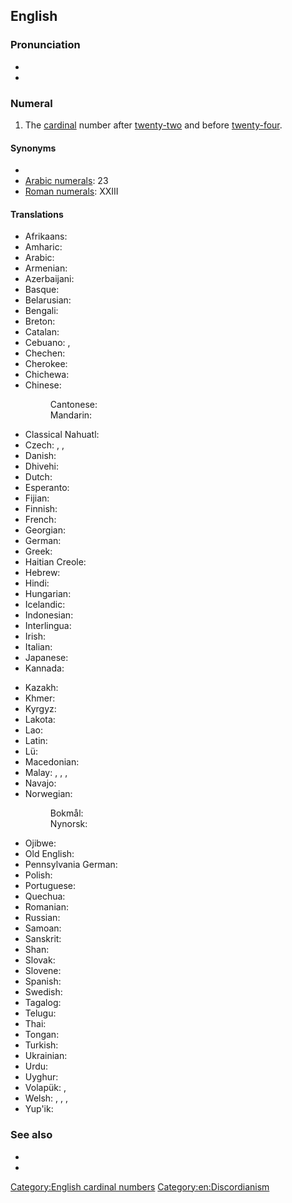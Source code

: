 ==English==
{{number box|en|23}}

===Pronunciation===
* {{IPA|en|/ˈtwɛntiˈθɹiː/}}
* {{audio|en|en-us-twenty-three.ogg|Audio (US)}}

===Numeral===
{{head|en|numeral}}

# The [[cardinal]] number after [[twenty-two]] and before [[twenty-four]].

====Synonyms====
* {{l|en|three and twenty}}
* [[w:Arabic numerals|Arabic numerals]]: 23
* [[w:Roman numerals|Roman numerals]]: XXIII

====Translations====
{{trans-top|twenty-three}}
* Afrikaans: {{t+|af|drie-en-twintig}}
* Amharic: {{t|am|ሃያ ሶስት}}
* Arabic: {{t|ar|ثَلَاثَة وَعِشْرُون|tr=ṯalāṯa wa-ʿišrūn}}
* Armenian: {{t+|hy|քսաներեք}}
* Azerbaijani: {{t+|az|iyirmi üç}}
* Basque: {{t+|eu|hogeita hiru}}
* Belarusian: {{t|be|два́ццаць тры}}
* Bengali: {{t|bn|তেইশ}}
* Breton: {{t|br|tri-warn-ugent}}
* Catalan: {{t+|ca|vint-i-tres}}
* Cebuano: {{t|ceb|kawhaa`g tulo}}, {{t|ceb|baynete tres}}
* Chechen: {{t|ce|ткъе кхоъ}}
* Cherokee: {{t|chr|ᏔᎵᏍᎪ ᏦᎢ}}
* Chichewa: {{t|ny|makumi awiri n'zitatu}}
* Chinese:
*: Cantonese: {{t|yue|二十三|tr=ji6 sap6 saam1}}
*: Mandarin: {{t+|cmn|二十三|tr=èrshísān}}
* Classical Nahuatl: {{t|nci|cempōhualli omēyi}}
* Czech: {{t+|cs|dvacet tři}}, {{t+|cs|třiadvacet}},
* Danish: {{t|da|treogtyve}}
* Dhivehi: {{t|dv|ތޭވީސް}}
* Dutch: {{t+|nl|drieëntwintig}}
* Esperanto: {{t|eo|dudek tri}}
* Fijian: {{t|fj|ruasagavulu ka tolu}}
* Finnish: {{t|fi|kaksikymmentäkolme}}
* French: {{t+|fr|vingt-trois|m}}
* Georgian: {{t|ka|ოცდასამი}}
* German: {{t+|de|dreiundzwanzig}}
* Greek: {{t|el|είκοσι τρείς}}
* Haitian Creole: {{t|ht|venntwa}}
* Hebrew: {{t|he|עשרים־ושלשה|tr=esrím və-shloshá}}
* Hindi: {{t+|hi|तेईस}}
* Hungarian: {{t+|hu|huszonhárom}}
* Icelandic: {{t+|is|tuttugu og þrír}}
* Indonesian: {{t|id|dua puluh tiga}}
* Interlingua: {{t|ia|vinti-tres}}
* Irish: {{t|ga|fiche a trí}}
* Italian: {{t+|it|ventitré}}
* Japanese: {{t|ja|二十三|tr=nijūsan}}
* Kannada: {{t|kn|ಇಪ್ಪತ್ತಮೂರು}}
{{trans-mid}}
* Kazakh: {{t|kk|жиырма үш}}
* Khmer: {{t|km|ម្ភៃ​បី|tr=mpʰey bəy}}
* Kyrgyz: {{t|ky|жыйырма үч}}
* Lakota: {{t|lkt|wikčémna núŋpa aké yámni}}
* Lao: {{t|lo|ຊາວສາມ}}
* Latin: {{t|la|vigintitres}}
* Lü: {{t|khb|ᦌᦱᧁᦉᦱᧄ}}
* Macedonian: {{t|mk|два́есет и три}}
* Malay: {{t|ms|dua puluh tiga}}, {{t|ms|dua puluh telu}}, {{t|ms|tiga likur}}, {{t|ms|telu likur}}
* Navajo: {{t|nv|naadįįtááʼ}}
* Norwegian:
*: Bokmål: {{t|no|tjuetre}}
*: Nynorsk: {{t|nn|tjuetre}}
* Ojibwe: {{t|oj|niishtana-ashi-nswi}}
* Old English: {{t|ang|þrēo and twēntiġ}}
* Pennsylvania German: {{t|pdc|drei un zwansich}}
* Polish: {{t|pl|dwadzieścia trzy}}
* Portuguese: {{t|pt|vinte e três|m}}
* Quechua: {{t|qu|iskay chunka kimsayuq}}
* Romanian: {{t|ro|douăzeci și trei}}
* Russian: {{t+|ru|два́дцать три}}
* Samoan: {{t|sm|luasefulu tolu}}
* Sanskrit: {{t+|sa|त्रयोविंशति|f}}
* Shan: {{t|shn|သၢဝ်းသၢမ်}}
* Slovak: {{t|sk|dvadsať tri}}
* Slovene: {{t|sl|triindvajset}}
* Spanish: {{t+|es|veintitrés}}
* Swedish: {{t+|sv|tjugotre}}
* Tagalog: {{t|tl|beintitres}}
* Telugu: {{t|te|ఇరవై మూడు}}
* Thai: {{t|th|ยี่สิบสาม}}
* Tongan: {{t|to|uofulu mā tolu}}
* Turkish: {{t+|tr|yirmi üç}}
* Ukrainian: {{t|uk|два́дцять три}}
* Urdu: {{t|ur|تیئیس|tr=teīs}}
* Uyghur: {{t|ug|يىگىرمە ئۈچ}}
* Volapük: {{t|vo|teldegkil}}, {{t|vo|telsekil}} {{qualifier|older term, obsolete}}
* Welsh: {{t|cy|tri ar hugain|m}} {{qualifier|vigesimal, traditional}}, {{t|cy|tair ar hugain|f}} {{qualifier|vigesimal, traditional}}, {{t|cy|dau ddeg tri|m}} {{qualifier|decimal}}, {{t|cy|dau ddeg tair|f}} {{qualifier|decimal}}
* Yup'ik: {{t|esu|yuinaq pingayun}}
{{trans-bottom}}

===See also===
* {{l|en|twenty-two}}
* {{l|en|twenty-four}}

[[Category:English cardinal numbers]]
[[Category:en:Discordianism]]